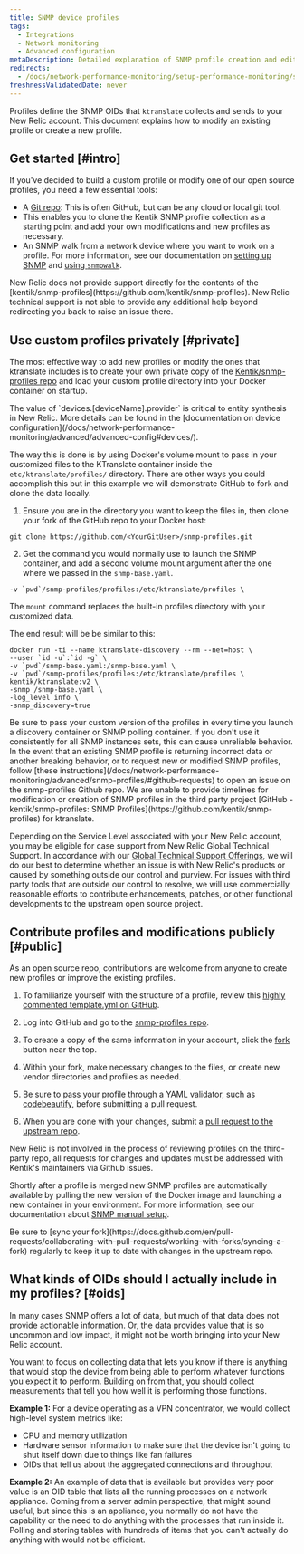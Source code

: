 ```yaml
---
title: SNMP device profiles
tags:
  - Integrations
  - Network monitoring
  - Advanced configuration
metaDescription: Detailed explanation of SNMP profile creation and editing.
redirects:
  - /docs/network-performance-monitoring/setup-performance-monitoring/snmp-profiles/
freshnessValidatedDate: never
---
```


Profiles define the SNMP OIDs that `ktranslate` collects and sends to your New Relic account. This document explains how to modify an existing profile or create a new profile.

## Get started [#intro]

If you've decided to build a custom profile or modify one of our open source profiles, you need a few essential tools:

* A [Git repo](https://git-scm.com/book/en/v2/Git-Basics-Getting-a-Git-Repository): This is often GitHub, but can be any cloud or local git tool.  
* This enables you to clone the Kentik SNMP profile collection as a starting point and add your own modifications and new profiles as necessary.
* An SNMP walk from a network device where you want to work on a profile. For more information, see our documentation on [setting up SNMP](/docs/network-performance-monitoring/setup-performance-monitoring/snmp-performance-monitoring/) and [using `snmpwalk`](/docs/network-performance-monitoring/troubleshooting/snmp-walk/).

<Callout variant="tip">
  New Relic does not provide support directly for the contents of the [kentik/snmp-profiles](https://github.com/kentik/snmp-profiles).  New Relic technical support is not able to provide any additional help beyond redirecting you back to raise an issue there.
</Callout>

## Use custom profiles privately [#private]

The most effective way to add new profiles or modify the ones that ktranslate includes is to create your own private copy of the [Kentik/snmp-profiles repo](https://github.com/kentik/snmp-profiles) and load your custom profile directory into your Docker container on startup.

<Callout variant="tip">
  The value of `devices.[deviceName].provider` is critical to entity synthesis in New Relic. More details can be found in the [documentation on device configuration](/docs/network-performance-monitoring/advanced/advanced-config#devices/).
</Callout>

The way this is done is by using Docker's volume mount to pass in your customized files to the KTranslate container inside the `etc/ktranslate/profiles/` directory.
There are other ways you could accomplish this but in this example we will demonstrate GitHub to fork and clone the data locally.

1. Ensure you are in the directory you want to keep the files in, then clone your fork of the GitHub repo to your Docker host:

```
git clone https://github.com/<YourGitUser>/snmp-profiles.git
```

2. Get the command you would normally use to launch the SNMP container, and add a second volume mount argument after the one where we passed in the `snmp-base.yaml`.

```
-v `pwd`/snmp-profiles/profiles:/etc/ktranslate/profiles \
```

The `mount` command replaces the built-in profiles directory with your customized data.

The end result will be be similar to this:

```
docker run -ti --name ktranslate-discovery --rm --net=host \
--user `id -u`:`id -g` \
-v `pwd`/snmp-base.yaml:/snmp-base.yaml \
-v `pwd`/snmp-profiles/profiles:/etc/ktranslate/profiles \
kentik/ktranslate:v2 \
-snmp /snmp-base.yaml \
-log_level info \
-snmp_discovery=true
```

<Callout variant="tip">
  Be sure to pass your custom version of the profiles in every time you launch a discovery container or SNMP polling container. If you don't use it consistently for all SNMP instances sets, this can cause unreliable behavior.
</Callout>

<Callout variant="tip">
In the event that an existing SNMP profile is returning incorrect data or another breaking behavior, or to request new or modified SNMP profiles, follow [these instructions](/docs/network-performance-monitoring/advanced/snmp-profiles/#github-requests) to open an issue on the snmp-profiles Github repo.  We are unable to provide timelines for modification or creation of SNMP profiles in the third party project [GitHub - kentik/snmp-profiles: SNMP Profiles](https://github.com/kentik/snmp-profiles) for ktranslate. 

Depending on the Service Level associated with your New Relic account, you may be eligible for case support from New Relic Global Technical Support.  In accordance with our [Global Technical Support Offerings](/docs/licenses/license-information/general-usage-licenses/global-technical-support-offerings/#tstools), we will do our best to determine whether an issue is with New Relic's products or caused by something outside our control and purview.  For issues with third party tools that are outside our control to resolve, we will use commercially reasonable efforts to contribute enhancements, patches, or other functional developments to the upstream open source project.
</Callout>


## Contribute profiles and modifications publicly [#public]

As an open source repo, contributions are welcome from anyone to create new profiles or improve the existing profiles.

1. To familiarize yourself with the structure of a profile, review this [highly commented template.yml on GitHub](https://github.com/kentik/snmp-profiles/blob/main/profiles/kentik_snmp/_template.yml).

2. Log into GitHub and go to the [snmp-profiles repo](https://github.com/kentik/snmp-profiles).

3. To create a copy of the same information in your account, click the [fork](https://docs.github.com/en/get-started/quickstart/fork-a-repo) button near the top.

4. Within your fork, make necessary changes to the files, or create new vendor directories and profiles as needed.

5. Be sure to pass your profile through a YAML validator, such as [codebeautify](https://codebeautify.org/yaml-validator), before submitting a pull request.

6. When you are done with your changes, submit a [pull request to the upstream repo](https://docs.github.com/en/pull-requests/collaborating-with-pull-requests/proposing-changes-to-your-work-with-pull-requests/creating-a-pull-request).

New Relic is not involved in the process of reviewing profiles on the third-party repo, all requests for changes and updates must be addressed with Kentik's maintainers via Github issues.

Shortly after a profile is merged new SNMP profiles are automatically available by pulling the new version of the Docker image and launching a new container in your environment. For more information, see our documentation about [SNMP manual setup](https://docs.newrelic.com/docs/network-performance-monitoring/setup-performance-monitoring/snmp-performance-monitoring/#manual-setup).

<Callout variant="tip">
  Be sure to [sync your fork](https://docs.github.com/en/pull-requests/collaborating-with-pull-requests/working-with-forks/syncing-a-fork) regularly to keep it up to date with changes in the upstream repo.
</Callout>

## What kinds of OIDs should I actually include in my profiles? [#oids]

In many cases SNMP offers a lot of data, but much of that data does not provide actionable information. Or, the data provides value that is so uncommon and low impact, it might not be worth bringing into your New Relic account.

You want to focus on collecting data that lets you know if there is anything that would stop the device from being able to perform whatever functions you expect it to perform. Building on from that, you should collect measurements that tell you how well it is performing those functions.

**Example 1:** For a device operating as a VPN concentrator, we would collect high-level system metrics like:

* CPU and memory utilization
* Hardware sensor information to make sure that the device isn't going to shut itself down due to things like fan failures
* OIDs that tell us about the aggregated connections and throughput

**Example 2:** An example of data that is available but provides very poor value is an OID table that lists all the running processes on a network appliance. Coming from a server admin perspective, that might sound useful, but since this is an appliance, you normally do not have the capability or the need to do anything with the processes that run inside it. Polling and storing tables with hundreds of items that you can't actually do anything with would not be efficient.
